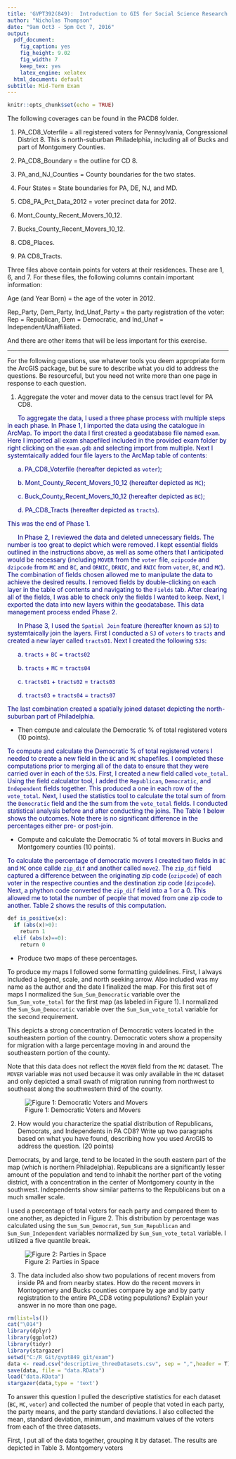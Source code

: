 ```yaml
---
title: 'GVPT392(849):  Introduction to GIS for Social Science Research'
author: "Nicholas Thompson"
date: "9am Oct3 - 5pm Oct 7, 2016"
output:
  pdf_document:
    fig_caption: yes
    fig_height: 9.02
    fig_width: 7
    keep_tex: yes
    latex_engine: xelatex
  html_document: default
subtitle: Mid-Term Exam
---
```


```r
knitr::opts_chunk$set(echo = TRUE)
```

The following coverages can be found in the PACD8 folder.

1.  PA_CD8_Voterfile $=$ all registered voters for Pennsylvania, Congressional District 8.  This is north-suburban Philadelphia, including all of Bucks and part of Montgomery Counties.

2.  PA_CD8_Boundary $=$ the outline for CD 8.

3.  PA_and_NJ_Counties $=$ County boundaries for the two states.

4.  Four States = State boundaries for PA, DE, NJ, and MD.

5.  CD8_PA_Pct_Data_2012 $=$ voter precinct data for 2012.

6.  Mont_County_Recent_Movers_10_12.

7.  Bucks_County_Recent_Movers_10_12.

8.  CD8_Places.

9.  PA CD8_Tracts.

Three files above contain points for voters at their residences.  These are 1, 6, and 7.  For these files, the following columns contain important information:

Age (and Year Born) $=$ the age of the voter in 2012.

Rep_Party, Dem_Party, Ind_Unaf_Party $=$ the party registration of the voter:  Rep $=$ Republican, Dem $=$ Democratic, and Ind_Unaf $=$ Independent/Unaffiliated.

And there are other items that will be less important for this exercise.

-----

For the following questions, use whatever tools you deem appropriate form the ArcGIS package, but be sure to describe what you did to address the questions.  Be resourceful, but you need not write more than one page in response to each question.

1.  Aggregate the voter and mover data to the census tract level for PA CD8.

&nbsp;&nbsp;&nbsp;&nbsp;&nbsp;&nbsp;<span style="color:navy">To aggregate the data, I used a three phase process with multiple steps in each phase.  In Phase 1, I imported the data using the catalogue in ArcMap.  To import the data I first created a geodatabase file named `exam`.  Here I imported all exam shapefiled included in the provided exam folder by right clicking on the `exam.gdb` and selecting import from multiple.  Next I systemtaically added four file layers to the ArcMap table of contents:  </span>

&nbsp;&nbsp;&nbsp;&nbsp;&nbsp;&nbsp;<span style="color:navy">a.  PA_CD8_Voterfile (hereafter depicted as `voter`); </span>

&nbsp;&nbsp;&nbsp;&nbsp;&nbsp;&nbsp;<span style="color:navy">b.  Mont_County_Recent_Movers_10_12 (hereafter depicted as `MC`); </span>

&nbsp;&nbsp;&nbsp;&nbsp;&nbsp;&nbsp;<span style="color:navy">c.  Buck_County_Recent_Movers_10_12 (hereafter depicted as `BC`); </span>

&nbsp;&nbsp;&nbsp;&nbsp;&nbsp;&nbsp;<span style="color:navy">d.  PA_CD8_Tracts (hereafter depicted as `tracts`).  </span>

<span style="color:navy">This was the end of Phase 1. </span>

&nbsp;&nbsp;&nbsp;&nbsp;&nbsp;&nbsp;<span style="color:navy">In Phase 2, I reviewed the data and deleted unnecessary fields.  The number is too great to depict which were removed.  I kept essential fields outlined in the instructions above, as well as some others that I anticipated would be necessary (including `MOVER` from the `voter` file, `ozipcode` and `dzipcode` from `MC` and `BC`, and `ORNIC`, `DRNIC`, and `RNIC` from `voter`, `BC`, and `MC`).  The combination of fields chosen allowed me to manipulate the data to achieve the desired results.  I removed fields by double-clicking on each layer in the table of contents and navigating to the `Fields` tab.  After clearing all of the fields, I was able to check only the fields I wanted to keep.  Next, I exported the data into new layers within the geodatabase.  This data management process ended Phase 2. </span>

&nbsp;&nbsp;&nbsp;&nbsp;&nbsp;&nbsp;<span style="color:navy">In Phase 3, I used the `Spatial Join` feature (hereafter known as `SJ`) to systemtaically join the layers.  First I conducted a `SJ` of `voters` to `tracts` and created a new layer called `tracts01`.  Next I created the following `SJ`s: </span>

&nbsp;&nbsp;&nbsp;&nbsp;&nbsp;&nbsp;<span style="color:navy">a.  `tracts` $+$ `BC` $=$ `tracts02` </span>

&nbsp;&nbsp;&nbsp;&nbsp;&nbsp;&nbsp;<span style="color:navy">b.  `tracts` $+$ `MC` $=$ `tracts04` </span>

&nbsp;&nbsp;&nbsp;&nbsp;&nbsp;&nbsp;<span style="color:navy">c.  `tracts01` $+$ `tracts02` $=$ `tracts03` </span>

&nbsp;&nbsp;&nbsp;&nbsp;&nbsp;&nbsp;<span style="color:navy">d.  `tracts03` $+$ `tracts04` $=$ `tracts07` </span>

<span style="color:navy">The last combination created a spatially joined dataset depicting the north-suburban part of Philadelphia.</span>

+ Then compute and calculate the Democratic $\%$ of total registered voters (10 points).

<span style="color:navy">To compute and calculate the Democratic $\%$ of total registered voters I needed to create a new field in the `BC` and `MC` shapefiles.  I completed these computations prior to merging all of the data to ensure that they were carried over in each of the `SJ`s.  First, I created a new field called `vote_total`.  Using the field calculator tool, I added the `Republican`, `Democratic`, and `Independent` fields together.  This produced a one in each row of the `vote_total`.  Next, I used the statistics tool to calculate the total sum of from the `Democratic` field and the the sum from the `vote_total` fields.  I conducted statistical analysis before and after conducting the joins.  The Table 1 below shows the outcomes.  Note there is no significant difference in the percentages either pre- or post-join.</span>



\begin{table}[]
\centering
\caption{Percentage of Democratic Voters}
\begin{tabular}{lll}
Field       & Pre-Join & Post-Join \\
\hline
Democratic  & 71,048   & 133,467   \\
vote\_total & 540,451  & 1,019,887 \\
\hline
\hline
Percentages & 53.23 \% & 52.99 \% 
\end{tabular}
\end{table}

+  Compute and calculate the Democratic $\%$ of total movers in Bucks and Montgomery counties (10 points).

<span style="color:navy">To calculate the percentage of democratic movers I created two fields in `BC` and `MC` once callde `zip_dif` and another called `move2`.  The `zip_dif` field captured a difference between the originating zip code (`ozipcode`) of each voter in the respective counties and the destination zip code (`dzipcode`).  Next, a phython code converted the `zip_dif` field into a $1$ or a $0$.  This allowed me to total the number of people that moved from one zip code to another.  Table 2 shows the results of this computation.  

```r
def is_positive(x):
  if (abs(x)>0):
	return 1
  elif (abs(x)==0):
	return 0 
```

\begin{table}[]
\centering
\caption{Percentage of Democratic Movers}
\label{my-label}
\begin{tabular}{llll}
Field       & Montgomery & Bucks    & Sum      \\
\hline
Democratic  & 2,016      & 22,555   & 24,571   \\
move\_total & 4,620      & 42,040   & 46,660   \\
Percentages & 43.63 \%   & 53.65 \% & 52.66 \%
\end{tabular}
\end{table}

+  Produce two maps of these percentages.

To produce my maps I followed some formatting guidelines.  First, I always included a legend, scale, and north seeking arrow.  Also included was my name as the author and the date I finalized the map.  For this first set of maps I normalized the `Sum_Sum_Democratic` variable over the `Sum_Sum_vote_total` for the first map (as labeled in Figure 1).  I normalized the `Sum_Sum_Democratic` variable over the `Sum_Sum_vote_total` variable for the second requirement.  

This depicts a strong concentration of Democratic voters located in the southeastern portion of the country.  Democratic voters show a propensity for migration with a large percentage moving in and around the southeastern portion of the county.  

Note that this data does not reflect the `MOVER` field from the `MC` dataset.  The `MOVER` variable was not used because it was only available in the `MC` dataset and only depicted a small swath of migration running from northwest to southeast along the southwestern third of the county. 

![Figure 1:  Democratic Voters and Movers](question_1-2.png)

2.  How would you characterize the spatial distribution of Republicans, Democrats, and Independents in PA CD8?  Write up two paragraphs based on what you have found, describing how you used ArcGIS to address the question.  (20 points)

Democrats, by and large, tend to be located in the south eastern part of the map (which is northern Philadelphia).  Republicans are a significantly lesser amount of the population and tend to inhabit the norther part of the voting district, with a concentration in the center of Montgomery county in the southwest.  Independents show similar patterns to the Republicans but on a much smaller scale.

I used a percentage of total voters for each party and compared them to one another, as depicted in Figure 2.  This distribution by percentage was calculated using the `Sum_Sum_Democrat`, `Sum_Sum_Republican` and `Sum_Sum_Independent` variables normalized by `Sum_Sum_vote_total` variable.  I utilized a five quantile break.

![Figure 2:  Parties in Space](question_2.png)

3.  The data included also show two populations of recent movers from inside PA and from nearby states.  How do the recent movers in Montogomery and Bucks counties compare by age and by party registration to the entire PA_CD8 voting populations?  Explain your answer in no more than one page.

```r
rm(list=ls())
cat("\014")
library(dplyr)
library(ggplot2)
library(tidyr)
library(stargazer)
setwd("C:/R_Git/gvpt849_git/exam")
data <- read.csv("descriptive_threeDatasets.csv", sep = ",",header = T)
save(data, file = "data.RData")
load("data.RData")
stargazer(data,type = 'text')
```
To answer this question I pulled the descriptive statistics for each dataset (`BC`, `MC`, `voter`) and collected the number of people that voted in each party, the party means, and the party standard deviations.  I also collected the mean, standard deviation, minimum, and maximum values of the voters from each of the three datasets.

First, I put all of the data together, grouping it by dataset.  The results are depicted in Table 3.  Montgomery voters

\begin{table}[]
\centering
\caption{My caption}
\label{my-label}
\begin{tabular}{lllll}
Dataset    & Party       & Vote\_Totals & Mean   & Std\_Dev \\
\hline
Montgomery & Republican  & 2230         & 0.4167 & 0.4930    \\
Montgomery & Democratic  & 2016         & 0.3768 & 0.4845   \\
Montgomery & Independent & 1043         & 0.1949 & 0.3962   \\
Bucks      & Republican  & 16808        & 0.3436 & 0.4748   \\
Bucks      & Democratic  & 22555        & 0.461  & 0.4984   \\
Bucks      & Independent & 8979         & 0.1835 & 0.3871   \\
Voter      & Republican  & 46085        & 0.3413 & 0.4742   \\
Voter      & Democratic  & 71048        & 0.5263 & 0.4993   \\
Voter      & Independent & 16334        & 0.121  & 0.3261  
\hline
\end{tabular}
\end{table}